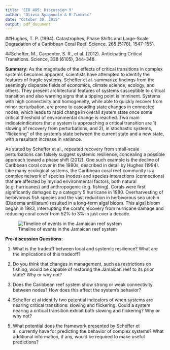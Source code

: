 ```yaml
---
title: 'EEB 485: Discussion 9'
author: "Olivia Spagnuolo & M Zimbric"
date: "October 30, 2015"
output: pdf_document
---
```


##Hughes, T. P. (1994). Catastrophes, Phase Shifts and Large-Scale Degradation of a Caribbean Coral Reef. Science. 265 (5178), 1547-1551.

##Scheffer, M., Carpenter, S. R., et al. (2012). Anticipating Critical Transitions. Science, 338 (6105), 344–348. 

__Summary:__
As the magnitude of the effects of critical transitions in complex systems becomes apparent, scientists have attempted to identify the features of fragile systems. Scheffer et al. summarize findings from the seemingly disparate fields of economics, climate science, ecology, and others. They present architectural features of systems susceptible to critical transition and also warning signs that a tipping point is imminent. Systems with high connectivity and homogeneity, while able to quickly recover from minor perturbation, are prone to cascading state changes in connected nodes, which leads to rapid change in overall system state once some critical threshold of environmental change is reached. Two main indicateindicators that a system is approaching a critical transition are 1) slowing of recovery from perturbations, and 2), in stochastic systems, “flickering” of the system’s state between the current state and a new state, with a resultant increase in variance.

As stated by Scheffer et al., repeated recovery from small-scale perturbations can falsely suggest systemic resilience, concealing a possible approach toward a phase shift (2012). One such example is the decline of Caribbean coral cover in the 1980s, described in detail by Hughes (1994). Like many ecological systems, the Caribbean coral reef community is a complex network of species (nodes) and species interactions (connections) that are affected by myriad environmental factors, both natural (e.g. hurricanes) and anthropogenic (e.g. fishing). Corals were first significantly damaged by a category 5 hurricane in 1980. Overharvesting of herbivorous fish species and the vast reduction in herbivorous sea urchin (Diadema antillarum) resulted in a long-term algal bloom. This algal bloom began in 1983, interrupting the coral’s recovery from hurricane damage and reducing coral cover from 52%  to 3% in just over a decade.

![Timeline of events in the Jamaican reef system](Discussion_Wk9_Hughes_summary_timeline.PNG)

__Pre-discussion Questions:__

1. What is the tradeoff between local and systemic resilience? What are the implications of this tradeoff?

2. Do you think that changes in management, such as restrictions on fishing, would be capable of restoring the Jamaican reef to its prior state? Why or why not?

3. Does the Caribbean reef system show strong or weak connectivity between nodes? How does this affect the system’s behavior?

4. Scheffer et al identify two potential indicators of when systems are nearing critical transitions: slowing and flickering. Could a system nearing a critical transition exhibit both slowing and flickering? Why or why not?

5. What potential does the framework presented by Scheffer et al. currently have for predicting the behavior of complex systems? What additional information, if any, would be required to make useful predictions?

